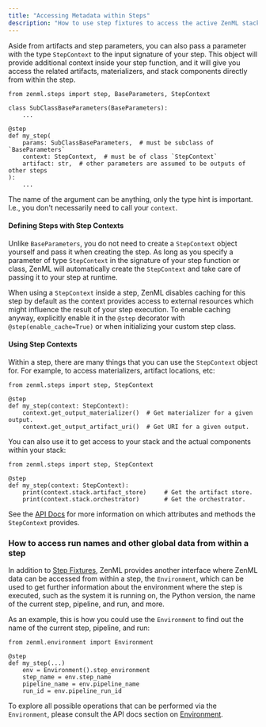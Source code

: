 ```yaml
---
title: "Accessing Metadata within Steps"
description: "How to use step fixtures to access the active ZenML stack from within a step"
---
```


Aside from artifacts and step parameters, you can also pass a parameter with the type `StepContext` to the input signature of your step. This object will provide additional context inside your step function, and it will give you access the related artifacts, materializers, and stack components directly from within the step.

```
from zenml.steps import step, BaseParameters, StepContext

class SubClassBaseParameters(BaseParameters):
    ...

@step
def my_step(
    params: SubClassBaseParameters,  # must be subclass of `BaseParameters`
    context: StepContext,  # must be of class `StepContext`
    artifact: str,  # other parameters are assumed to be outputs of other steps
):
    ...
```

The name of the argument can be anything, only the type hint is important. I.e., you don't necessarily need to call your `context`.

#### Defining Steps with Step Contexts

Unlike `BaseParameters`, you do not need to create a `StepContext` object yourself and pass it when creating the step. As long as you specify a parameter of type `StepContext` in the signature of your step function or class, ZenML will automatically create the `StepContext` and take care of passing it to your step at runtime.

When using a `StepContext` inside a step, ZenML disables caching for this step by default as the context provides access to external resources which might influence the result of your step execution. To enable caching anyway, explicitly enable it in the `@step` decorator with `@step(enable_cache=True)` or when initializing your custom step class.

#### Using Step Contexts

Within a step, there are many things that you can use the `StepContext` object for. For example, to access materializers, artifact locations, etc:

```
from zenml.steps import step, StepContext

@step
def my_step(context: StepContext):
    context.get_output_materializer()  # Get materializer for a given output.
    context.get_output_artifact_uri()  # Get URI for a given output.
```

You can also use it to get access to your stack and the actual components within your stack:

```
from zenml.steps import step, StepContext

@step
def my_step(context: StepContext):
    print(context.stack.artifact_store)     # Get the artifact store.
    print(context.stack.orchestrator)       # Get the orchestrator.
```

See the [API Docs](https://apidocs.zenml.io/latest/core%5Fcode%5Fdocs/core-steps/) for more information on which attributes and methods the `StepContext` provides.

### How to access run names and other global data from within a step

In addition to [Step Fixtures](/advanced-guide/pipelines/step-metadata#using-step-contexts), ZenML provides another interface where ZenML data can be accessed from within a step, the `Environment`, which can be used to get further information about the environment where the step is executed, such as the system it is running on, the Python version, the name of the current step, pipeline, and run, and more.

As an example, this is how you could use the `Environment` to find out the name of the current step, pipeline, and run:

```
from zenml.environment import Environment

@step
def my_step(...)
    env = Environment().step_environment
    step_name = env.step_name
    pipeline_name = env.pipeline_name
    run_id = env.pipeline_run_id
```

To explore all possible operations that can be performed via the `Environment`, please consult the API docs section on [Environment](https://apidocs.zenml.io/latest/core%5Fcode%5Fdocs/core-environment/#zenml.environment.Environment).